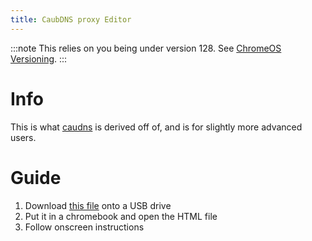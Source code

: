 ```yaml
---
title: CaubDNS proxy Editor
---
```



:::note
This relies on you being under version 128. See [ChromeOS Versioning](/kajigs/crosver).
:::

# Info
This is what [caudns](/kajigs/caudns) is derived off of, and is for slightly more advanced users.

# Guide
1. Download [this file](/assets/caubdns_editor.html) onto a USB drive
2. Put it in a chromebook and open the HTML file
3. Follow onscreen instructions

